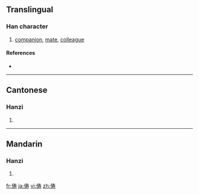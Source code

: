 {{also|儔}}
==Translingual==

===Han character===
{{Han char|rn=9|rad=人|as=07|sn=9|four=|canj=人手大戈 (OQKI)}}

# [[companion]], [[mate]], [[colleague]]

====References====
* {{Han ref|kx=0106.041|hdz=10156.090|uh=4FE6|ud=20454}}

----

==Cantonese==

===Hanzi===
{{yue-hanzi|jyut=|y=chau4|tra=儔}}

# {{defn|Cantonese}}

----

==Mandarin==

===Hanzi===
{{cmn-hanzi|tra=儔|pin=[[chóu]] ([[chou2]])|wg=ch'ou<sup>2</sup>}}

# {{defn|Mandarin}}

[[fr:俦]]
[[ja:俦]]
[[vi:俦]]
[[zh:俦]]
